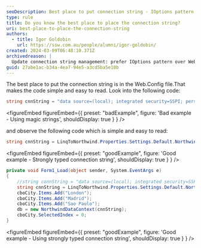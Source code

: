 ```yaml
---
seoDescription: Best place to put connection string - IOptions pattern over Web.config enables flexible and robust config in .NET.
type: rule
title: Do you know the best place to place the connection string?
uri: best-place-to-place-the-connection-string
authors:
  - title: Igor Goldobin
    url: https://ssw.com.au/people/alumni/igor-goldobin/
created: 2024-03-09T06:48:10.371Z
archivedreason: |
  Update connection string management: prefer IOptions pattern over Web.Config. Enables flexible, robust config in .NET, emphasizing dependency injection.
guid: 27abe1ac-b34a-4ea7-94e5-a3cd5ba5e10b
---
```


The best place to put the connection string is in the Web.Config file.That makes the code simple and easy to read. Look into the following code:
```cs
string cnnString = "data source=(local); integrated security=SSPI; persist security info=False; pooling=False; initial catalog=Northwind2";
```

<figureEmbed figureEmbed={{
  preset: "badExample",
  figure: 'Bad example - Using magic strings',
  shouldDisplay: true
} } />


and observe the following code which is simple and easy to read:

```cs
string cnnString = LinqToNorthwind.Properties.Settings.Default.NorthwindEFConnectionString;
```

<figureEmbed figureEmbed={{
  preset: "goodExample",
  figure: 'Good example - Strongly typed connection string',
  shouldDisplay: true
} } />


```cs
private void Form1_Load(object sender, System.EventArgs e)
{
    //string connString = "data source=(local); integrated security=SSPI; persist security info=False; pooling=False; initial catalog=Northwind2";
    string cnnString = LinqToNorthwind.Properties.Settings.Default.NorthwindEFConnectionString;
    cboCity.Items.Add("London");
    cboCity.Items.Add("Madrid");
    cboCity.Items.Add("Sao Paulo");
    db = new NorthwindDataContext(cnnString);
    cboCity.SelectedIndex = 0;
}
```

<figureEmbed figureEmbed={{
  preset: "goodExample",
  figure: 'Good example - Using strongly typed connection string',
  shouldDisplay: true
} } />
